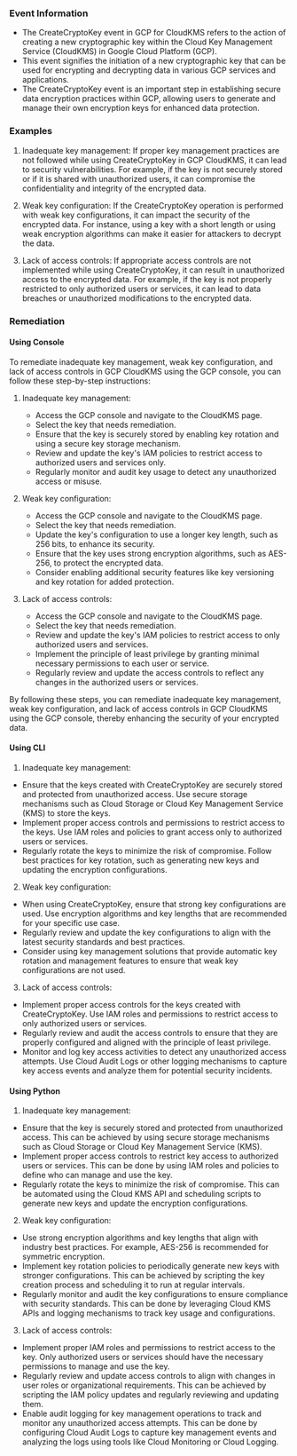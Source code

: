 
### Event Information

- The CreateCryptoKey event in GCP for CloudKMS refers to the action of creating a new cryptographic key within the Cloud Key Management Service (CloudKMS) in Google Cloud Platform (GCP).
- This event signifies the initiation of a new cryptographic key that can be used for encrypting and decrypting data in various GCP services and applications.
- The CreateCryptoKey event is an important step in establishing secure data encryption practices within GCP, allowing users to generate and manage their own encryption keys for enhanced data protection.


### Examples

1. Inadequate key management: If proper key management practices are not followed while using CreateCryptoKey in GCP CloudKMS, it can lead to security vulnerabilities. For example, if the key is not securely stored or if it is shared with unauthorized users, it can compromise the confidentiality and integrity of the encrypted data.

2. Weak key configuration: If the CreateCryptoKey operation is performed with weak key configurations, it can impact the security of the encrypted data. For instance, using a key with a short length or using weak encryption algorithms can make it easier for attackers to decrypt the data.

3. Lack of access controls: If appropriate access controls are not implemented while using CreateCryptoKey, it can result in unauthorized access to the encrypted data. For example, if the key is not properly restricted to only authorized users or services, it can lead to data breaches or unauthorized modifications to the encrypted data.

### Remediation

#### Using Console

To remediate inadequate key management, weak key configuration, and lack of access controls in GCP CloudKMS using the GCP console, you can follow these step-by-step instructions:

1. Inadequate key management:
   - Access the GCP console and navigate to the CloudKMS page.
   - Select the key that needs remediation.
   - Ensure that the key is securely stored by enabling key rotation and using a secure key storage mechanism.
   - Review and update the key's IAM policies to restrict access to authorized users and services only.
   - Regularly monitor and audit key usage to detect any unauthorized access or misuse.

2. Weak key configuration:
   - Access the GCP console and navigate to the CloudKMS page.
   - Select the key that needs remediation.
   - Update the key's configuration to use a longer key length, such as 256 bits, to enhance its security.
   - Ensure that the key uses strong encryption algorithms, such as AES-256, to protect the encrypted data.
   - Consider enabling additional security features like key versioning and key rotation for added protection.

3. Lack of access controls:
   - Access the GCP console and navigate to the CloudKMS page.
   - Select the key that needs remediation.
   - Review and update the key's IAM policies to restrict access to only authorized users and services.
   - Implement the principle of least privilege by granting minimal necessary permissions to each user or service.
   - Regularly review and update the access controls to reflect any changes in the authorized users or services.

By following these steps, you can remediate inadequate key management, weak key configuration, and lack of access controls in GCP CloudKMS using the GCP console, thereby enhancing the security of your encrypted data.

#### Using CLI

1. Inadequate key management:
- Ensure that the keys created with CreateCryptoKey are securely stored and protected from unauthorized access. Use secure storage mechanisms such as Cloud Storage or Cloud Key Management Service (KMS) to store the keys.
- Implement proper access controls and permissions to restrict access to the keys. Use IAM roles and policies to grant access only to authorized users or services.
- Regularly rotate the keys to minimize the risk of compromise. Follow best practices for key rotation, such as generating new keys and updating the encryption configurations.

2. Weak key configuration:
- When using CreateCryptoKey, ensure that strong key configurations are used. Use encryption algorithms and key lengths that are recommended for your specific use case.
- Regularly review and update the key configurations to align with the latest security standards and best practices.
- Consider using key management solutions that provide automatic key rotation and management features to ensure that weak key configurations are not used.

3. Lack of access controls:
- Implement proper access controls for the keys created with CreateCryptoKey. Use IAM roles and permissions to restrict access to only authorized users or services.
- Regularly review and audit the access controls to ensure that they are properly configured and aligned with the principle of least privilege.
- Monitor and log key access activities to detect any unauthorized access attempts. Use Cloud Audit Logs or other logging mechanisms to capture key access events and analyze them for potential security incidents.

#### Using Python

1. Inadequate key management:
- Ensure that the key is securely stored and protected from unauthorized access. This can be achieved by using secure storage mechanisms such as Cloud Storage or Cloud Key Management Service (KMS).
- Implement proper access controls to restrict key access to authorized users or services. This can be done by using IAM roles and policies to define who can manage and use the key.
- Regularly rotate the keys to minimize the risk of compromise. This can be automated using the Cloud KMS API and scheduling scripts to generate new keys and update the encryption configurations.

2. Weak key configuration:
- Use strong encryption algorithms and key lengths that align with industry best practices. For example, AES-256 is recommended for symmetric encryption.
- Implement key rotation policies to periodically generate new keys with stronger configurations. This can be achieved by scripting the key creation process and scheduling it to run at regular intervals.
- Regularly monitor and audit the key configurations to ensure compliance with security standards. This can be done by leveraging Cloud KMS APIs and logging mechanisms to track key usage and configurations.

3. Lack of access controls:
- Implement proper IAM roles and permissions to restrict access to the key. Only authorized users or services should have the necessary permissions to manage and use the key.
- Regularly review and update access controls to align with changes in user roles or organizational requirements. This can be achieved by scripting the IAM policy updates and regularly reviewing and updating them.
- Enable audit logging for key management operations to track and monitor any unauthorized access attempts. This can be done by configuring Cloud Audit Logs to capture key management events and analyzing the logs using tools like Cloud Monitoring or Cloud Logging.

